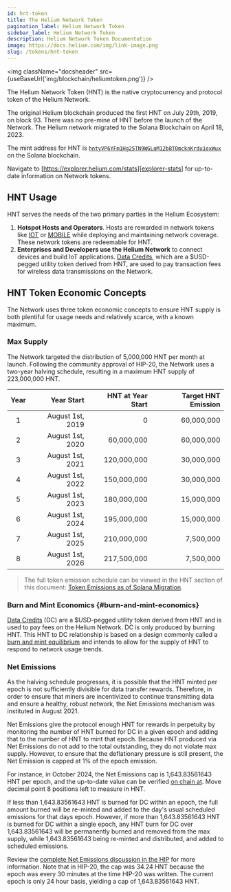 ```yaml
---
id: hnt-token
title: The Helium Network Token
pagination_label: Helium Network Token
sidebar_label: Helium Network Token
description: Helium Network Token Documentation
image: https://docs.helium.com/img/link-image.png
slug: /tokens/hnt-token
---
```



<img className="docsheader" src={useBaseUrl('img/blockchain/heliumtoken.png')} />

The Helium Network Token (HNT) is the native cryptocurrency and protocol token of the Helium
Network.

The original Helium blockchain produced the first HNT on July 29th, 2019, on block 93. There was no
pre-mine of HNT before the launch of the Network. The Helium network migrated to the Solana
Blockchain on April 18, 2023.

The mint address for HNT is [`hntyVP6YFm1Hg25TN9WGLqM12b8TQmcknKrdu1oxWux`][hnt-mint-addr] on the
Solana blockchain.

Navigate to [https://explorer.helium.com/stats][explorer-stats] for up-to-date information on
Network tokens.

## HNT Usage

HNT serves the needs of the two primary parties in the Helium Ecosystem:

1. **Hotspot Hosts and Operators**. Hosts are rewarded in network tokens like [IOT][iot] or
   [MOBILE][mobile] while deploying and maintaining network coverage. These network tokens are
   redeemable for HNT.
2. **Enterprises and Developers use the Helium Network** to connect devices and build IoT
   applications. [Data Credits][datacredit], which are a $USD-pegged utility token derived from HNT,
   are used to pay transaction fees for wireless data transmissions on the Network.

## HNT Token Economic Concepts

The Network uses three token economic concepts to ensure HNT supply is both plentiful for usage
needs and relatively scarce, with a known maximum.

<TopLedgerEmbed
  title="Daily Net Emissions"
  client="helium"
  queryId="7417"
  visualizationId="21858"
  apiKey="gmq5liGNsuNxbesxmL3y3CbWgE02BWvAMI6k6YaU"
/>

### Max Supply

The Network targeted the distribution of 5,000,000 HNT per month at launch. Following the community
approval of HIP-20, the Network uses a two-year halving schedule, resulting in a maximum HNT supply
of 223,000,000 HNT.

| Year |       Year Start | HNT at Year Start | Target HNT Emission |
| :--: | ---------------: | ----------------: | ------------------: |
|  1   | August 1st, 2019 |                 0 |          60,000,000 |
|  2   | August 1st, 2020 |        60,000,000 |          60,000,000 |
|  3   | August 1st, 2021 |       120,000,000 |          30,000,000 |
|  4   | August 1st, 2022 |       150,000,000 |          30,000,000 |
|  5   | August 1st, 2023 |       180,000,000 |          15,000,000 |
|  6   | August 1st, 2024 |       195,000,000 |          15,000,000 |
|  7   | August 1st, 2025 |       210,000,000 |           7,500,000 |
|  8   | August 1st, 2026 |       217,500,000 |           7,500,000 |

> The full token emission schedule can be viewed in the HNT section of this document: [Token
> Emissions as of Solana Migration][sol-emissions].

[^1]:
    Year 1 starts on **August 1st, 2019**. The first halving happened on day one of year three,
    **August 1st, 2021**.

### Burn and Mint Economics {#burn-and-mint-economics}

[Data Credits][datacredit] (DC) are a $USD-pegged utility token derived from HNT and is used to pay
fees on the Helium Network. DC is only produced by burning HNT. This HNT to DC relationship is based
on a design commonly called a [burn and mint equilibrium][bme] and intends to allow for the supply
of HNT to respond to network usage trends.

### Net Emissions

As the halving schedule progresses, it is possible that the HNT minted per epoch is not sufficiently
divisible for data transfer rewards. Therefore, in order to ensure that miners are incentivized to
continue transmitting data and ensure a healthy, robust network, the Net Emissions mechanism was
instituted in August 2021.

Net Emissions give the protocol enough HNT for rewards in perpetuity by monitoring the number of HNT
burned for DC in a given epoch and adding that to the number of HNT to mint that epoch. Because HNT
produced via Net Emissions do not add to the total outstanding, they do not violate max supply.
However, to ensure that the deflationary pressure is still present, the Net Emission is capped at 1%
of the epoch emission.

For instance, in October 2024, the Net Emissions cap is 1,643.83561643 HNT per epoch, and the
up-to-date value can be verified
[on chain at](https://solscan.io/account/BQ3MCuTT5zVBhNfQ4SjMh3NPVhFy73MPV8rjfq5d1zie#data). Move
decimal point 8 positions left to measure in HNT.

If less than 1,643.83561643 HNT is burned for DC within an epoch, the full amount burned will be
re-minted and added to the day's usual scheduled emissions for that days epoch. However, if more than
1,643.83561643 HNT is burned for DC within a single epoch, any HNT burn for DC over 1,643.83561643
will be permanently burned and removed from the max supply, while 1,643.83561643 being re-minted and
distributed, and added to scheduled emissions.

Review the [complete Net Emissions discussion in the HIP][hip-20] for more information. Note that in
HIP-20, the cap was 34.24 HNT because the epoch was every 30 minutes at the time HIP-20 was written.
The current epoch is only 24 hour basis, yielding a cap of 1,643.83561643 HNT.

[bme]: https://multicoin.capital/2018/02/13/new-models-utility-tokens/
[datacredit]: /tokens/data-credit
[explorer-stats]: https://explorer.helium.com/stats
[hip-20]: https://github.com/helium/HIP/blob/master/0020-hnt-max-supply.md#net-emissions
[iot]: /tokens/iot-token
[mobile]: /tokens/mobile-token
[sol-emissions]:
  https://github.com/helium/HIP/blob/main/files/0077/token-emissions-as-of-solana-migration.pdf
[hnt-mint-addr]: https://explorer.solana.com/address/hntyVP6YFm1Hg25TN9WGLqM12b8TQmcknKrdu1oxWux
